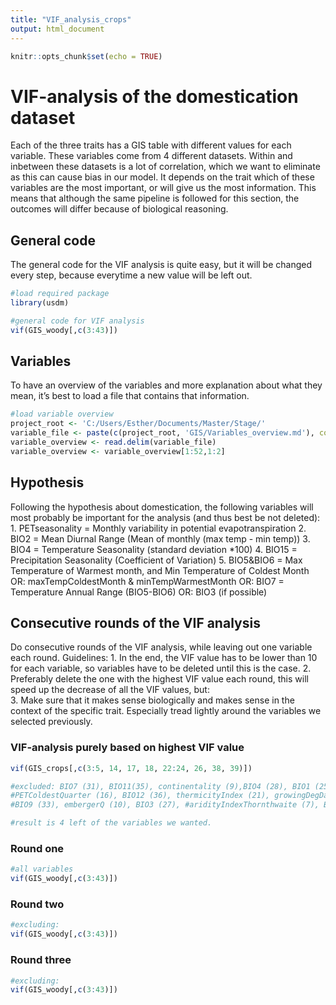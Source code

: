 ```yaml
---
title: "VIF_analysis_crops"
output: html_document
---
```


```r
knitr::opts_chunk$set(echo = TRUE)
```

# VIF-analysis of the domestication dataset

Each of the three traits has a GIS table with different values for each variable. These variables come from 4 different datasets. Within and inbetween these datasets is a lot of correlation, which we want to eliminate as this can cause bias in our model. It depends on the trait which of these variables are the most important, or will give us the most information. This means that although the same pipeline is followed for this section, the outcomes will differ because of biological reasoning. 

## General code

The general code for the VIF analysis is quite easy, but it will be changed every step, because everytime a new value will be left out. 
```r
#load required package
library(usdm)

#general code for VIF analysis
vif(GIS_woody[,c(3:43)])
```

## Variables

To have an overview of the variables and more explanation about what they mean, it's best to load a file that contains that information.
```r
#load variable overview
project_root <- 'C:/Users/Esther/Documents/Master/Stage/'
variable_file <- paste(c(project_root, 'GIS/Variables_overview.md'), collapse = '')
variable_overview <- read.delim(variable_file)
variable_overview <- variable_overview[1:52,1:2]
```

## Hypothesis

Following the hypothesis about domestication, the following variables will most probably be important for the analysis (and thus best be not deleted): 
1. PETseasonality = Monthly variability in potential evapotranspiration
2. BIO2 = Mean Diurnal Range (Mean of monthly (max temp - min temp))
3. BIO4 = Temperature Seasonality (standard deviation *100)
4. BIO15 = Precipitation Seasonality (Coefficient of Variation)
5. BIO5&BIO6 = Max Temperature of Warmest month, and Min Temperature of Coldest Month
    OR: maxTempColdestMonth & minTempWarmestMonth
    OR: BIO7 = Temperature Annual Range (BIO5-BIO6)
    OR: BIO3 (if possible)

## Consecutive rounds of the VIF analysis 

Do consecutive rounds of the VIF analysis, while leaving out one variable each round. Guidelines:
1. In the end, the VIF value has to be lower than 10 for each variable, so variables have to be deleted until this is the case. 
2. Preferably delete the one with the highest VIF value each round, this will speed up the decrease of all the VIF values, but:  
3. Make sure that it makes sense biologically and makes sense in the context of the specific trait. Especially tread lightly around the variables we selected previously.

### VIF-analysis purely based on highest VIF value
```r
vif(GIS_crops[,c(3:5, 14, 17, 18, 22:24, 26, 38, 39)])

#excluded: BIO7 (31), BIO11(35), continentality (9),BIO4 (28), BIO1 (25), maxTempColdest (13), growingDegDays0 (11), BIO10 (34), annualPET (6), BIO17 (41),
#PETColdestQuarter (16), BIO12 (36), thermicityIndex (21), growingDegDays5 (12), BIO6 (30), BIO16 (40), BIO5 (29), PETWettestQuarter (20), climaticMoistureIndex (8), 
#BIO9 (33), embergerQ (10), BIO3 (27), #aridityIndexThornthwaite (7), BIO8 (32), BIO18 (42), PETWarmestQuarter (19), BIO19 (43), BIO13 (37), monthCountByTemp10 (15)

#result is 4 left of the variables we wanted. 
```

### Round one
```r
#all variables
vif(GIS_woody[,c(3:43)])
```


### Round two
```r
#excluding: 
vif(GIS_woody[,c(3:43)])
```


### Round three
```r
#excluding:
vif(GIS_woody[,c(3:43)]) 
```


